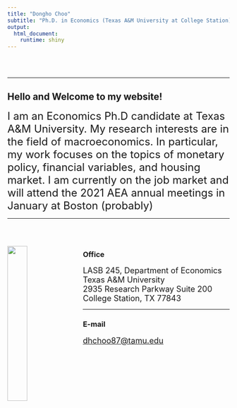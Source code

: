 ```yaml
---
title: "Dongho Choo"
subtitle: "Ph.D. in Economics (Texas A&M University at College Station)"
output:
  html_document:
    runtime: shiny
---
```


<br />
<br />

---

## **Hello and Welcome to my website!**

<font size="5"> I am an Economics Ph.D candidate at Texas A&M University. My research interests are in the field of macroeconomics. In particular, my work focuses on the topics of monetary policy, financial variables, and housing market. I am currently on the job market and will attend the 2021 AEA annual meetings in January at Boston (probably) </font>

---

<br />
<br />

<img src="images/dhchoo.jpg" style = "width:30%; margin-right: 20px" align = "left">


### **Office**
<font size="4">LASB 245, Department of Economics <br />
Texas A&M University <br />
2935 Research Parkway Suite 200 <br />
College Station, TX 77843
</font>

---

### **E-mail**
<font size="4">[dhchoo87@tamu.edu](mailto: dhchoo87@tamu.edu)</font>


